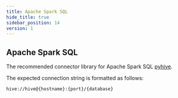 ```yaml
---
title: Apache Spark SQL
hide_title: true
sidebar_position: 14
version: 1
---
```


## Apache Spark SQL

The recommended connector library for Apache Spark SQL [pyhive](https://pypi.org/project/PyHive/).

The expected connection string is formatted as follows:

```
hive://hive@{hostname}:{port}/{database}
```
